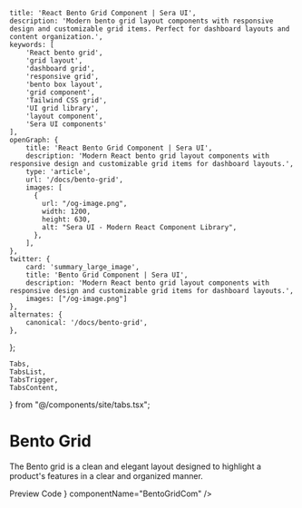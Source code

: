     title: 'React Bento Grid Component | Sera UI',
    description: 'Modern bento grid layout components with responsive design and customizable grid items. Perfect for dashboard layouts and content organization.',
    keywords: [
        'React bento grid',
        'grid layout',
        'dashboard grid',
        'responsive grid',
        'bento box layout',
        'grid component',
        'Tailwind CSS grid',
        'UI grid library',
        'layout component',
        'Sera UI components'
    ],
    openGraph: {
        title: 'React Bento Grid Component | Sera UI',
        description: 'Modern React bento grid layout components with responsive design and customizable grid items for dashboard layouts.',
        type: 'article',
        url: '/docs/bento-grid',
        images: [
          {
            url: "/og-image.png",
            width: 1200,
            height: 630,
            alt: "Sera UI - Modern React Component Library",
          },
        ],
    },
    twitter: {
        card: 'summary_large_image',
        title: 'Bento Grid Component | Sera UI',
        description: 'Modern React bento grid layout components with responsive design and customizable grid items for dashboard layouts.',
        images: ["/og-image.png"]
    },
    alternates: {
        canonical: '/docs/bento-grid',
    },
};

    Tabs,
    TabsList,
    TabsTrigger,
    TabsContent,
} from "@/components/site/tabs.tsx";




# Bento Grid <AI dir="left"/>
The Bento grid is a clean and elegant layout designed to highlight a product's features in a clear and organized manner.


<Tabs defaultValue="preview" className="">
  <TabsList>
    <TabsTrigger value="preview">Preview</TabsTrigger>
    <TabsTrigger value="code">Code</TabsTrigger>
  </TabsList>
  <TabsContent value="preview">
    <ComponentRenderer component={<BentoGridCom />} componentName="BentoGridCom" />
  </TabsContent>
  <TabsContent value="code">
    <CodeBlock filePath="src/app/docs/bento-grid/bento-grid.tsx" />
  </TabsContent>
</Tabs>
